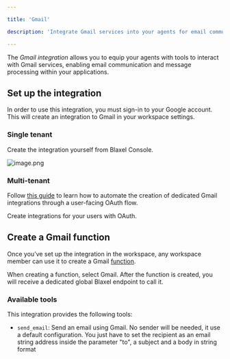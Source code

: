 ```yaml
---

title: 'Gmail'

description: 'Integrate Gmail services into your agents for email communication capabilities.'

---
```


The *Gmail integration* allows you to equip your agents with tools to interact with Gmail services, enabling email communication and message processing within your applications.

## Set up the integration

In order to use this integration, you must sign-in to your Google account. This will create an integration to Gmail in your workspace settings.

### Single tenant

Create the integration yourself from Blaxel Console.

![image.png](Gmail/image.png)

### Multi-tenant

Follow [this guide](oauth-flow) to learn how to automate the creation of dedicated Gmail integrations through a user-facing OAuth flow.

<Card title="OAuth flow for integrations" icon="earth-americas" href="/Integrations/oauth-flow">
Create integrations for your users with OAuth.
</Card>

## Create a Gmail function

Once you’ve set up the integration in the workspace, any workspace member can use it to create a Gmail [function](../Functions/Overview).

When creating a function, select Gmail. After the function is created, you will receive a dedicated global Blaxel endpoint to call it.

### Available tools

This integration provides the following tools:

- `send_email`: Send an email using Gmail. No sender will be needed, it use a default configuration. You just have to set the recipient as an email string address inside the parameter "to", a subject and a body in string format